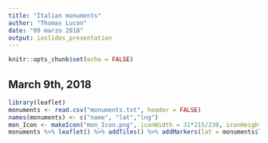 ---
title: "Italian monuments"
author: "Thomas Lucon"
date: "09 marzo 2018"
output: ioslides_presentation
---

```{r setup, include=FALSE}
knitr::opts_chunk$set(echo = FALSE)
```

## March 9th, 2018
```{r, include=TRUE}
library(leaflet)
monuments <- read.csv("monuments.txt", header = FALSE)
names(monuments) <- c("name", "lat","lng")
mon_Icon <- makeIcon("mon_Icon.png", iconWidth = 31*215/230, iconHeight = 31)
monuments %>% leaflet() %>% addTiles() %>% addMarkers(lat = monuments$lat, lng = monuments$lng, icon = mon_Icon, popup = monuments$name, clusterOptions = markerClusterOptions())
```